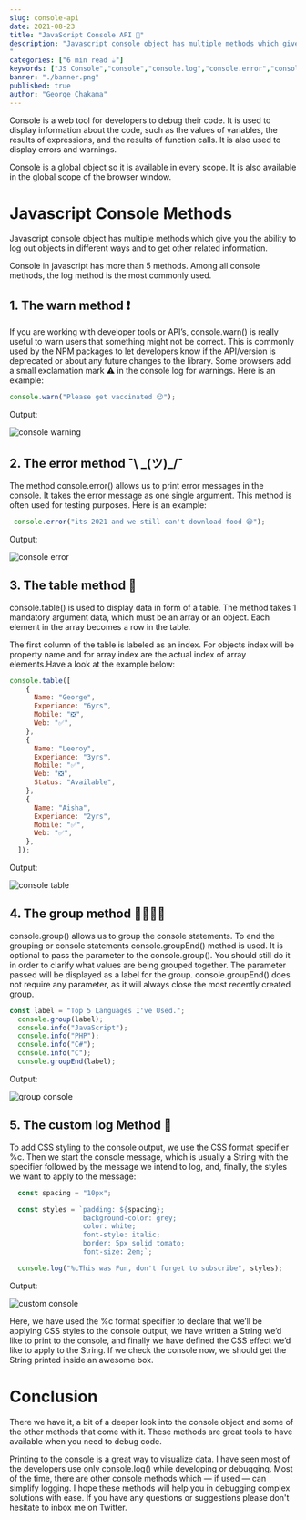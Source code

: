 ```yaml
---
slug: console-api
date: 2021-08-23
title: "JavaScript Console API 💬"
description: "Javascript console object has multiple methods which give you the ability to log out objects in different ways and to get other related information.
"
categories: ["6 min read ☕"]
keywords: ["JS Console","console","console.log","console.error","console.table","console.group","console method",]
banner: "./banner.png"
published: true
author: "George Chakama"
---
```


Console is a web tool for developers to debug their code. It is used to display information about the code, such as the values of variables, the results of expressions, and the results of function calls. It is also used to display errors and warnings.

Console is a global object so it is available in every scope. It is also available in the global scope of the browser window.

# Javascript Console **Methods**

Javascript console object has multiple methods which give you the ability to log out objects in different ways and to get other related information.

Console in javascript has more than 5 methods. Among all console methods, the log method is the most commonly used.

## 1. The warn method ❗

If you are working with developer tools or API’s, console.warn() is really useful to warn users that something might not be correct.
This is commonly used by the NPM packages to let developers know if the API/version is deprecated or about any future changes to the library. Some browsers add a small exclamation mark ⚠️ in the console log for warnings.
Here is an example:

```Javascript
console.warn("Please get vaccinated 😉");
```

Output:

![console warning ](./warn.png)

## 2. The error method ¯\ \_(ツ)\_/¯

The method console.error() allows us to print error messages in the console. It takes the error message as one single argument. This method is often used for testing purposes.
Here is an example:

```Javascript
 console.error("its 2021 and we still can't download food 😪");
```

Output:

![console error ](./error.png)

## 3. The table method 🧮

console.table() is used to display data in form of a table.
The method takes 1 mandatory argument data, which must be an array or an object.
Each element in the array becomes a row in the table.

The first column of the table is labeled as an index. For objects index will be property name and for array index are the actual index of array elements.Have a look at the example below:

```JavaScript
console.table([
    {
      Name: "George",
      Experiance: "6yrs",
      Mobile: "❎",
      Web: "✅",
    },
    {
      Name: "Leeroy",
      Experiance: "3yrs",
      Mobile: "✅",
      Web: "❎",
      Status: "Available",
    },
    {
      Name: "Aisha",
      Experiance: "2yrs",
      Mobile: "✅",
      Web: "✅",
    },
  ]);
```

Output:

![console table ](./table.png)

## 4. The group method 👨‍👩‍👧‍👦

console.group() allows us to group the console statements. To end the grouping or console statements console.groupEnd() method is used.
It is optional to pass the parameter to the console.group(). You should still do it in order to clarify what values are being grouped together. The parameter passed will be displayed as a label for the group.
console.groupEnd() does not require any parameter, as it will always close the most recently created group.

```JavaScript
const label = "Top 5 Languages I've Used.";
  console.group(label);
  console.info("JavaScript");
  console.info("PHP");
  console.info("C#");
  console.info("C");
  console.groupEnd(label);
```

Output:

![group console ](./group.png)

## 5. The custom log Method 🧬

To add CSS styling to the console output, we use the CSS format specifier %c. Then we start the console message, which is usually a String with the specifier followed by the message we intend to log, and, finally, the styles we want to apply to the message:

```JavaScript
  const spacing = "10px";

  const styles = `padding: ${spacing};
                  background-color: grey;
                  color: white;
                  font-style: italic;
                  border: 5px solid tomato;
                  font-size: 2em;`;

  console.log("%cThis was Fun, don't forget to subscribe", styles);
```

Output:

![custom console ](./custom.png)

Here, we have used the %c format specifier to declare
that we’ll be applying CSS styles to the console output,
we have written a String we’d like to print to the console,
and finally we have defined the CSS effect we’d like to
apply to the String. If we check the console now,
we should get the String printed inside an awesome box.

# Conclusion

There we have it, a bit of a deeper look into the console object and some of the other methods that come with it. These methods are great tools to have available when you need to debug code.

Printing to the console is a great way to visualize data. I have seen most of the developers use only console.log() while developing or debugging. Most of the time, there are other console methods which — if used — can simplify logging.
I hope these methods will help you in debugging complex solutions with ease. If you have any questions or suggestions please don't hesitate to inbox me on Twitter.
